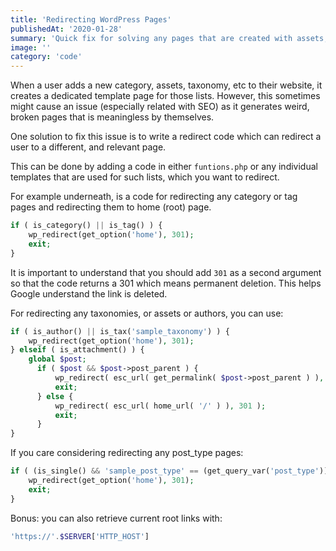 ```yaml
---
title: 'Redirecting WordPress Pages'
publishedAt: '2020-01-28'
summary: 'Quick fix for solving any pages that are created with assets, authors, category, tag , taxonomy which affects SEO.'
image: ''
category: 'code'
---
```


When a user adds a new category, assets, taxonomy, etc to their website, it creates a dedicated template page for those lists. However, this sometimes might cause an issue (especially related with SEO) as it generates weird, broken pages that is meaningless by themselves.

One solution to fix this issue is to write a redirect code which can redirect a user to a different, and relevant page.

This can be done by adding a code in either `funtions.php` or any individual templates that are used for such lists, which you want to redirect.

For example underneath, is a code for redirecting any category or tag pages and redirecting them to home (root) page.

```PHP
if ( is_category() || is_tag() ) {
    wp_redirect(get_option('home'), 301);
    exit;
}
```

It is important to understand that you should add `301` as a second argument so that the code returns a 301 which means permanent deletion. This helps Google understand the link is deleted.

For redirecting any taxonomies, or assets or authors, you can use:

```PHP
if ( is_author() || is_tax('sample_taxonomy') ) {
    wp_redirect(get_option('home'), 301);
} elseif ( is_attachment() ) {
    global $post;
	  if ( $post && $post->post_parent ) {
		  wp_redirect( esc_url( get_permalink( $post->post_parent ) ), 301 );
		  exit;
	  } else {
		  wp_redirect( esc_url( home_url( '/' ) ), 301 );
		  exit;
	  }
}
```

If you care considering redirecting any post_type pages:
```PHP
if ( (is_single() && 'sample_post_type' == (get_query_var('post_type')))) {
    wp_redirect(get_option('home'), 301);
    exit;
}
```

Bonus: you can also retrieve current root links with:

```PHP
'https://'.$SERVER['HTTP_HOST'] 
``` 
